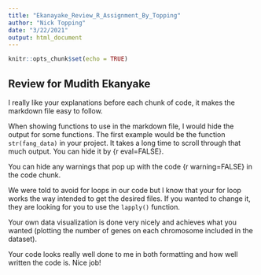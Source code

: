 ```yaml
---
title: "Ekanayake_Review_R_Assignment_By_Topping"
author: "Nick Topping"
date: "3/22/2021"
output: html_document
---
```


```r
knitr::opts_chunk$set(echo = TRUE)
```

## Review for Mudith Ekanyake

I really like your explanations before each chunk of code, it makes the markdown file easy to follow.

When showing functions to use in the markdown file, I would hide the output for some functions. The first example would be the function `str(fang_data)` in your project. It takes a long time to scroll through that much output. You can hide it by {r eval=FALSE}.

You can hide any warnings that pop up with the code {r warning=FALSE} in the code chunk.

We were told to avoid for loops in our code but I know that your for loop works the way intended to get the desired files. If you wanted to change it, they are looking for you to use the `lapply()` function.

Your own data visualization is done very nicely and achieves what you wanted (plotting the number of genes on each chromosome included in the dataset).

Your code looks really well done to me in both formatting and how well written the code is. Nice job!